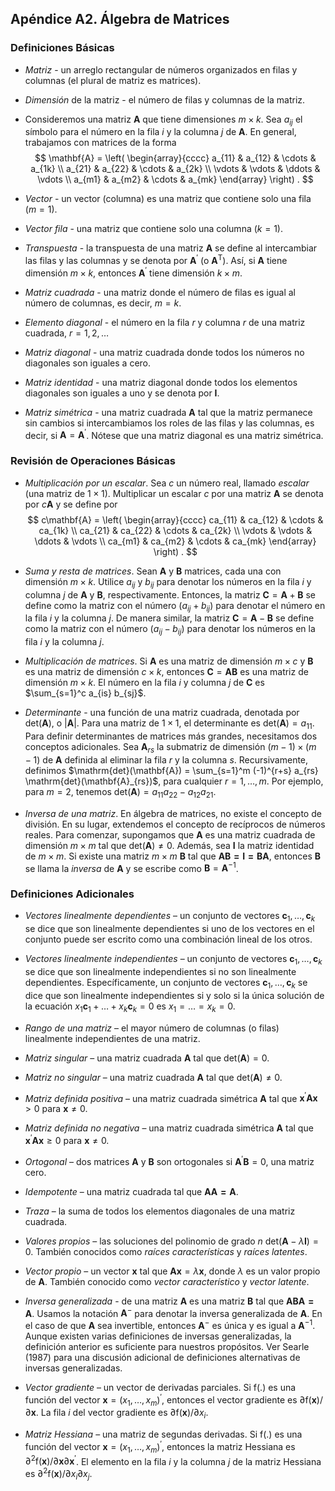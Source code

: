 

## Apéndice A2. Álgebra de Matrices {-}

### Definiciones Básicas {-}

*   *Matriz* - un arreglo rectangular de números organizados en filas y columnas (el plural de matriz es matrices).

*   *Dimensión* de la matriz - el número de filas y columnas de la matriz.

*   Consideremos una matriz $\mathbf{A}$ que tiene dimensiones $m \times k$. Sea $a_{ij}$ el símbolo para el número en la fila $i$ y la columna $j$ de $\mathbf{A}$. En general, trabajamos con matrices de la forma
$$
\mathbf{A} = \left(
\begin{array}{cccc}
a_{11} & a_{12} & \cdots & a_{1k} \\
a_{21} & a_{22} & \cdots & a_{2k} \\
\vdots & \vdots & \ddots & \vdots \\
a_{m1} & a_{m2} & \cdots & a_{mk}
\end{array}
\right) .
$$

*   *Vector* - un vector (columna) es una matriz que contiene solo una fila ($m=1$).

*   *Vector fila* - una matriz que contiene solo una columna ($k=1$).

*   *Transpuesta* - la transpuesta de una matriz $\mathbf{A}$ se define al intercambiar las filas y las columnas y se denota por $\mathbf{A}^{\prime}$ (o $\mathbf{A}^{\mathrm{T}}$). Así, si $\mathbf{A}$ tiene dimensión $m \times k$, entonces $\mathbf{A}^{\prime}$ tiene dimensión $k \times m$.

*   *Matriz cuadrada* - una matriz donde el número de filas es igual al número de columnas, es decir, $m=k$.

*   *Elemento diagonal* - el número en la fila $r$ y columna $r$ de una matriz cuadrada, $r=1,2,\ldots$

*   *Matriz diagonal* - una matriz cuadrada donde todos los números no diagonales son iguales a cero.

*   *Matriz identidad* - una matriz diagonal donde todos los elementos diagonales son iguales a uno y se denota por $\mathbf{I}$.

*   *Matriz simétrica* - una matriz cuadrada $\mathbf{A}$ tal que la matriz permanece sin cambios si intercambiamos los roles de las filas y las columnas, es decir, si $\mathbf{A} = \mathbf{A}^{\prime}$. Nótese que una matriz diagonal es una matriz simétrica.

### Revisión de Operaciones Básicas {-}

*   *Multiplicación por un escalar*. Sea $c$ un número real, llamado *escalar* (una matriz de $1 \times 1$). Multiplicar un escalar $c$ por una matriz $\mathbf{A}$ se denota por $c \mathbf{A}$ y se define por
$$
c\mathbf{A} = \left(
\begin{array}{cccc}
ca_{11} & ca_{12} & \cdots & ca_{1k} \\
ca_{21} & ca_{22} & \cdots & ca_{2k} \\
\vdots & \vdots & \ddots & \vdots \\
ca_{m1} & ca_{m2} & \cdots & ca_{mk}
\end{array}
\right) .
$$

*   *Suma y resta de matrices*. Sean $\mathbf{A}$ y $\mathbf{B}$ matrices, cada una con dimensión $m \times k$. Utilice $a_{ij}$ y $b_{ij}$ para denotar los números en la fila $i$ y columna $j$ de $\mathbf{A}$ y $\mathbf{B}$, respectivamente. Entonces, la matriz $\mathbf{C} = \mathbf{A} + \mathbf{B}$ se define como la matriz con el número $(a_{ij} + b_{ij})$ para denotar el número en la fila $i$ y la columna $j$. De manera similar, la matriz $\mathbf{C} = \mathbf{A} - \mathbf{B}$ se define como la matriz con el número $(a_{ij} - b_{ij})$ para denotar los números en la fila $i$ y la columna $j$.

*   *Multiplicación de matrices*. Si $\mathbf{A}$ es una matriz de dimensión $m \times c$ y $\mathbf{B}$ es una matriz de dimensión $c \times k$, entonces $\mathbf{C} = \mathbf{A} \mathbf{B}$ es una matriz de dimensión $m \times k$. El número en la fila $i$ y columna $j$ de $\mathbf{C}$ es $\sum_{s=1}^c a_{is} b_{sj}$.

*   *Determinante* - una función de una matriz cuadrada, denotada por $\mathrm{det}(\mathbf{A})$, o $|\mathbf{A}|$. Para una matriz de $1 \times 1$, el determinante es $\mathrm{det}(\mathbf{A}) = a_{11}$. Para definir determinantes de matrices más grandes, necesitamos dos conceptos adicionales. Sea $\mathbf{A}_{rs}$ la submatriz de dimensión $(m-1) \times (m-1)$ de $\mathbf{A}$ definida al eliminar la fila $r$ y la columna $s$. Recursivamente, definimos $\mathrm{det}(\mathbf{A}) = \sum_{s=1}^m (-1)^{r+s} a_{rs} \mathrm{det}(\mathbf{A}_{rs})$, para cualquier $r=1,\ldots,m$. Por ejemplo, para $m=2$, tenemos $\mathrm{det}(\mathbf{A}) = a_{11}a_{22} - a_{12}a_{21}$.

*   *Inversa de una matriz*. En álgebra de matrices, no existe el concepto de división. En su lugar, extendemos el concepto de recíprocos de números reales. Para comenzar, supongamos que $\mathbf{A}$ es una matriz cuadrada de dimensión $m \times m$ tal que $\mathrm{det}(\mathbf{A}) \neq 0$. Además, sea $\mathbf{I}$ la matriz identidad de $m \times m$. Si existe una matriz $m \times m$ $\mathbf{B}$ tal que $\mathbf{AB = I = BA}$, entonces $\mathbf{B}$ se llama la *inversa* de $\mathbf{A}$ y se escribe como $\mathbf{B} = \mathbf{A}^{-1}$.


### Definiciones Adicionales {-}

*   *Vectores linealmente dependientes* -- un conjunto de vectores $\mathbf{c}_{1},\ldots,\mathbf{c}_{k}$ se dice que son linealmente dependientes si uno de los vectores en el conjunto puede ser escrito como una combinación lineal de los otros.

*   *Vectores linealmente independientes* -- un conjunto de vectores $\mathbf{c}_{1},\ldots,\mathbf{c}_{k}$ se dice que son linealmente independientes si no son linealmente dependientes. Específicamente, un conjunto de vectores $\mathbf{c}_{1},\ldots,\mathbf{c}_{k}$ se dice que son linealmente independientes si y solo si la única solución de la ecuación $x_{1}\mathbf{c}_{1} + \ldots + x_{k}\mathbf{c}_{k} = 0$ es $x_{1} = \ldots = x_{k} = 0$.

*   *Rango de una matriz* -- el mayor número de columnas (o filas) linealmente independientes de una matriz.

*   *Matriz singular* -- una matriz cuadrada $\mathbf{A}$ tal que $\mathrm{det}(\mathbf{A}) = 0$.

*   *Matriz no singular* -- una matriz cuadrada $\mathbf{A}$ tal que $\mathrm{det}(\mathbf{A}) \neq 0$.

*   *Matriz definida positiva* -- una matriz cuadrada simétrica $\mathbf{A}$ tal que $\mathbf{x}^{\prime}\mathbf{Ax} > 0$ para $\mathbf{x} \neq 0$.

*   *Matriz definida no negativa* -- una matriz cuadrada simétrica $\mathbf{A}$ tal que $\mathbf{x}^{\prime}\mathbf{Ax} \geq 0$ para $\mathbf{x} \neq 0$.

*   *Ortogonal* -- dos matrices $\mathbf{A}$ y $\mathbf{B}$ son ortogonales si $\mathbf{A}^{\prime}\mathbf{B} = 0$, una matriz cero.

*   *Idempotente* -- una matriz cuadrada tal que $\mathbf{AA = A}$.

*   *Traza* -- la suma de todos los elementos diagonales de una matriz cuadrada.

*   *Valores propios* -- las soluciones del polinomio de grado $n$ $\mathrm{det}(\mathbf{A} - \lambda \mathbf{I}) = 0$. También conocidos como *raíces características* y *raíces latentes*.

*   *Vector propio* -- un vector $\mathbf{x}$ tal que $\mathbf{Ax} = \lambda \mathbf{x}$, donde $\lambda$ es un valor propio de $\mathbf{A}$. También conocido como *vector característico* y *vector latente*.

*   *Inversa generalizada* - de una matriz $\mathbf{A}$ es una matriz $\mathbf{B}$ tal que $\mathbf{ABA = A}$. Usamos la notación $\mathbf{A}^{-}$ para denotar la inversa generalizada de $\mathbf{A}$. En el caso de que $\mathbf{A}$ sea invertible, entonces $\mathbf{A}^{-}$ es única y es igual a $\mathbf{A}^{-1}$. Aunque existen varias definiciones de inversas generalizadas, la definición anterior es suficiente para nuestros propósitos. Ver Searle (1987) para una discusión adicional de definiciones alternativas de inversas generalizadas.

*   *Vector gradiente* -- un vector de derivadas parciales. Si $\mathrm{f}(.)$ es una función del vector $\mathbf{x} = (x_1,\ldots,x_m)^{\prime}$, entonces el vector gradiente es $\partial \mathrm{f}(\mathbf{x})/\partial \mathbf{x}$. La fila $i$ del vector gradiente es $\partial \mathrm{f}(\mathbf{x})/\partial x_i$.

*   *Matriz Hessiana* -- una matriz de segundas derivadas. Si $\mathrm{f}(.)$ es una función del vector $\mathbf{x} = (x_1,\ldots,x_m)^{\prime}$, entonces la matriz Hessiana es $\partial^2 \mathrm{f}(\mathbf{x})/\partial \mathbf{x}\partial \mathbf{x}^{\prime}$. El elemento en la fila $i$ y la columna $j$ de la matriz Hessiana es $\partial^{2}\mathrm{f}(\mathbf{x})/\partial x_i\partial x_j$.



